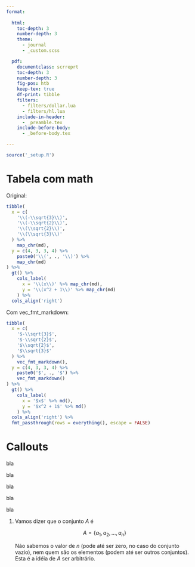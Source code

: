 ```yaml
---
format:
  
  html:
    toc-depth: 3
    number-depth: 3
    theme: 
      - journal
      - _custom.scss

  pdf:
    documentclass: scrreprt
    toc-depth: 3
    number-depth: 3
    fig-pos: htb
    keep-tex: true
    df-print: tibble
    filters: 
      - filters/dollar.lua
      - filters/hl.lua
    include-in-header: 
      - _preamble.tex
    include-before-body:  
      - _before-body.tex

---
```


```r
source('_setup.R')
```


# Tabela com math

Original:

```r
tibble(
  x = c(
    '\\(-\\sqrt{3}\\)', 
    '\\(-\\sqrt{2}\\)', 
    '\\(\\sqrt{2}\\)', 
    '\\(\\sqrt{3}\\)'
  ) %>% 
    map_chr(md),
  y = c(4, 3, 3, 4) %>% 
    paste0('\\(', ., '\\)') %>% 
    map_chr(md)
) %>% 
  gt() %>% 
    cols_label(
      x = '\\(x\\)' %>% map_chr(md),
      y = '\\(x^2 + 1\\)' %>% map_chr(md)
    ) %>% 
  cols_align('right')
```

Com vec_fmt_markdown:

```r
tibble(
  x = c(
    '$-\\sqrt{3}$', 
    '$-\\sqrt{2}$', 
    '$\\sqrt{2}$', 
    '$\\sqrt{3}$'
  ) %>% 
    vec_fmt_markdown(),
  y = c(4, 3, 3, 4) %>% 
    paste0('$', ., '$') %>% 
    vec_fmt_markdown()
) %>% 
  gt() %>% 
    cols_label(
      x = '$x$' %>% md(),
      y = '$x^2 + 1$' %>% md()
    ) %>% 
  cols_align('right') %>% 
  fmt_passthrough(rows = everything(), escape = FALSE)
```

# Callouts

::: {.callout-note title="Note"}

bla

:::

::: {.callout-warning title="Warning"}

bla

:::

::: {.callout-important title="Important"}

bla

:::

::: {.callout-tip title="Tip"}

bla

:::

::: {.callout-caution title="Caution"}

bla

:::




1. Vamos dizer que o conjunto $A$ é

   $$
   A = \{ a_1, a_2, \ldots, a_n \}
   $$
   
   Não sabemos o valor de $n$ (pode até ser zero, no caso do conjunto vazio), nem quem são os elementos (podem até ser outros conjuntos). Esta é a idéia de $A$ ser arbitrário.

